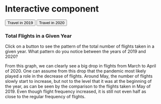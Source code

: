 # Interactive component

<script src="https://d3js.org/d3.v6.js"></script>

<button onclick="change(data2019)">Travel in 2019</button>
<button onclick="change(data2020)">Travel in 2020</button>

<h3>Total Flights in a Given Year</h3>

<paragraph>Click on a button to see the pattern of the total number of flights taken in a given year. What pattern do you notice between the years of 2019 and 2020?</paragraph>

<div id="plot"></div>

<script>
//Create Line Graph for Airline Data 
var margin = {top: 20, right: 20, bottom: 50, left: 70},
    width = 600 - margin.left - margin.right,
    height = 500 - margin.top - margin.bottom;

var svg = d3.select("div#plot")
    .append("svg")
          .attr("width", 600)
          .attr("height", 500)
    .append("g")
          .attr("transform",
          "translate(" + margin.left + "," + margin.top + ")");
          
var data2019 = [
   {month: 1, tot_flight: 619099},
   {month: 2, tot_flight: 564614},
   {month: 3, tot_flight: 675659}, 
   {month: 4, tot_flight: 652533}, 
   {month: 5, tot_flight: 680165}, 
   {month: 6, tot_flight: 679802}, 
   {month: 7, tot_flight: 702876}
];

var data2020 = [
   {month: 1, tot_flight: 652140},
   {month: 2, tot_flight: 617008},
   {month: 3, tot_flight: 582998}, 
   {month: 4, tot_flight: 194390}, 
   {month: 5, tot_flight: 180151}, 
   {month: 6, tot_flight: 236234}, 
   {month: 7, tot_flight: 367933}
];
          
var xScale = d3.scaleBand().range([0, width]);
        
var yScale = d3.scaleLinear().range([height, 0]);
    
var xAxis = d3.axisBottom(xScale);
svg.append("g")
  .attr("transform", "translate(0," + height + ")")
  .attr("class","myXaxis");
  
svg.append("text")             
      .attr("transform",
            "translate(" + (width/2) + " ," + 
                           (height + margin.top + 20) + ")")
      .style("text-anchor", "middle")
      .text("Month(in number)");
  
var yAxis = d3.axisLeft(yScale);
svg.append("g")
  .attr("class","myYaxis");
  
svg.append("text")
      .attr("transform", "rotate(-90)")
      .attr("y", 0 - margin.left)
      .attr("x",0 - (height / 2))
      .attr("dy", "1em")
      .style("text-anchor", "middle")
      .text("Total Flights");

function change(data){

  xScale.domain(d3.range(1, data.length+1));
  svg.selectAll(".myXaxis").transition()
    .duration(3000)
    .call(xAxis);

  yScale.domain([d3.min(data2020, 
  function(d) { return d.tot_flight - 100000  }),
  d3.max(data2019, function(d){return d.tot_flight + 10000}) ]);
  svg.selectAll(".myYaxis").transition()
    .duration(3000)
    .call(yAxis);

  var update = svg.selectAll(".lineChange")
  .data([data], function(d){ return d.month });

  update.enter()
    .append("path")
    .attr("class","lineChange")
    .merge(update)
    .transition()
    .duration(3000)
    .attr("d", d3.line()
      .x(function(d) { return xScale(d.month); })
      .y(function(d) { return yScale(d.tot_flight); }))
      .attr("fill", "none")
      .attr("stroke", "teal")
      .attr("stroke-width", 3);
    
}
    
change(data2019);
  
</script>

<paragraph>From this graph, we can clearly see a big drop in flights from March to April of 2020. One can assume from this drop that the pandemic most likely played a role in the decrease of flights. Around May, the number of flights slowly start to increase, but not to the level that it was at the beginning of the year, as can be seen by the comparison to the flights taken in May of 2019. Even though flight frequency increased, it is still not even half as close to the regular frequency of flights.</paragraph> 